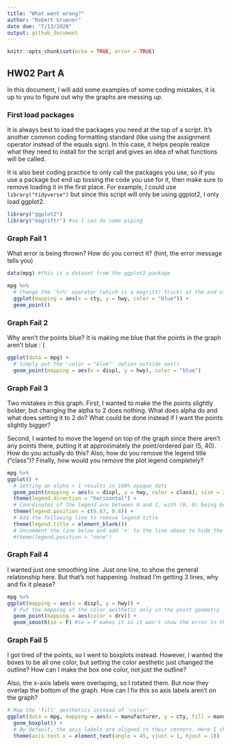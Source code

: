 ---
title: "What went wrong?"
author: "Robert Gruener"
date due: "7/13/2020"
output: github_document
---

```{r setup, include=TRUE}
knitr::opts_chunk$set(echo = TRUE, error = TRUE)
```

## HW02 Part A

In this document, I will add some examples of some coding mistakes, it is up to you to figure out why the graphs are messing up. 

### First load packages

It is always best to load the packages you need at the top of a script. It's another common coding formatting standard (like using the assignment operator instead of the equals sign). In this case, it helps people realize what they need to install for the script and gives an idea of what functions will be called. 

It is also best coding practice to only call the packages you use, so if you use a package but end up tossing the code you use for it, then make sure to remove loading it in the first place. For example, I could use `library("tidyverse")` but since this script will only be using ggplot2, I only load ggplot2.

```{r load libraries}
library("ggplot2")
library("magrittr") #so I can do some piping
```


### Graph Fail 1

What error is being thrown? How do you correct it? (hint, the error message tells you)

```{r}
data(mpg) #this is a dataset from the ggplot2 package

mpg %>% 
  # Change the '%>%' operator (which is a magrittr trick) at the end of next line to '+'
  ggplot(mapping = aes(x = cty, y = hwy, color = "blue")) + 
  geom_point()

```

### Graph Fail 2
Why aren't the points blue? It is making me blue that the points in the graph aren't blue :`(
```{r}
ggplot(data = mpg) + 
  # Simply put the 'color = "blue"' option outside aes()
  geom_point(mapping = aes(x = displ, y = hwy), color = "blue")

```



### Graph Fail 3
Two mistakes in this graph. First, I wanted to make the the points slightly bolder, but changing the alpha to 2 does nothing. What does alpha do and what does setting it to 2 do? What could be done instead if I want the points slightly bigger? 

Second, I wanted to move the legend on top of the graph since there aren't any points there, putting it at approximately the point/ordered pair (5, 40). How do you actually do this? Also, how do you remove the legend title ("class")? Finally, how would you remove the plot legend completely?
```{r}
mpg %>% 
ggplot() + 
  # Setting an alpha > 1 results in 100% opaque dots
  geom_point(mapping = aes(x = displ, y = hwy, color = class), size = 2) + 
  theme(legend.direction = "horizontal") + 
  # Coordinates of the legend are between 0 and 1, with (0, 0) being bottom-left and (1, 1) being top-right
  theme(legend.position = c(0.67, 0.8)) +
  # Add the following line to remove legend title
  theme(legend.title = element_blank())
  # Uncomment the line below and add '+' to the line above to hide the legend
  #theme(legend.position = "none")

```

### Graph Fail 4
I wanted just one smoothing line. Just one line, to show the general relationship here. But that's not happening. Instead I'm getting 3 lines, why and fix it please?

```{r}
mpg %>% 
ggplot(mapping = aes(x = displ, y = hwy)) + 
  # Put the mapping of the color aesthetic only in the point geometry
  geom_point(mapping = aes(color = drv)) + 
  geom_smooth(se = F) #se = F makes it so it won't show the error in the line of fit
```

### Graph Fail 5
I got tired of the points, so I went to boxplots instead. However, I wanted the boxes to be all one color, but setting the color aesthetic just changed the outline? How can I make the box one color, not just the outline? 

Also, the x-axis labels were overlaping, so I rotated them. But now they overlap the bottom of the graph. How can I fix this so axis labels aren't on the graph?


```{r}
# Map the 'fill' aesthetics instead of 'color'
ggplot(data = mpg, mapping = aes(x = manufacturer, y = cty, fill = manufacturer)) + 
  geom_boxplot() + 
  # By default, the axis labels are aligned to their centers. Here I changed to the top-right corner of each own
  theme(axis.text.x = element_text(angle = 45, vjust = 1, hjust = 1))
```



